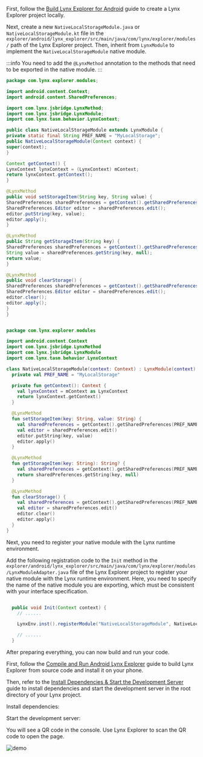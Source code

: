 First, follow the [Build Lynx Explorer for Android](https://github.com/lynx-family/lynx/tree/develop/explorer/android) guide to create a Lynx Explorer project locally.

Next, create a new `NativeLocalStorageModule.java` or `NativeLocalStorageModule.kt` file in the `explorer/android/lynx_explorer/src/main/java/com/lynx/explorer/modules/` path of the Lynx Explorer project. Then, inherit from `LynxModule` to implement the `NativeLocalStorageModule` native module.

:::info
You need to add the `@LynxMethod` annotation to the methods that need to be exported in the native module.
:::

<Tabs groupId='native-module'>
<Tab label="Java">

<CodeFold height={360} toggle>

```java {21,29,36} title="explorer/android/lynx_explorer/src/main/java/com/lynx/explorer/modules/NativeLocalStorageModule.java"
package com.lynx.explorer.modules;

import android.content.Context;
import android.content.SharedPreferences;

import com.lynx.jsbridge.LynxMethod;
import com.lynx.jsbridge.LynxModule;
import com.lynx.tasm.behavior.LynxContext;

public class NativeLocalStorageModule extends LynxModule {
private static final String PREF_NAME = "MyLocalStorage";
public NativeLocalStorageModule(Context context) {
super(context);
}

Context getContext() {
LynxContext lynxContext = (LynxContext) mContext;
return lynxContext.getContext();
}

@LynxMethod
public void setStorageItem(String key, String value) {
SharedPreferences sharedPreferences = getContext().getSharedPreferences(PREF_NAME, Context.MODE_PRIVATE);
SharedPreferences.Editor editor = sharedPreferences.edit();
editor.putString(key, value);
editor.apply();
}

@LynxMethod
public String getStorageItem(String key) {
SharedPreferences sharedPreferences = getContext().getSharedPreferences(PREF_NAME, Context.MODE_PRIVATE);
String value = sharedPreferences.getString(key, null);
return value;
}

@LynxMethod
public void clearStorage() {
SharedPreferences sharedPreferences = getContext().getSharedPreferences(PREF_NAME, Context.MODE_PRIVATE);
SharedPreferences.Editor editor = sharedPreferences.edit();
editor.clear();
editor.apply();
}
}

```

</CodeFold>


</Tab>
<Tab label="Kotlin">


<CodeFold height={360} toggle>

```kotlin {16,24,30} title="explorer/android/lynx_explorer/src/main/java/com/lynx/explorer/modules/NativeLocalStorageModule.kt"

package com.lynx.explorer.modules

import android.content.Context
import com.lynx.jsbridge.LynxMethod
import com.lynx.jsbridge.LynxModule
import com.lynx.tasm.behavior.LynxContext

class NativeLocalStorageModule(context: Context) : LynxModule(context) {
  private val PREF_NAME = "MyLocalStorage"

  private fun getContext(): Context {
    val lynxContext = mContext as LynxContext
    return lynxContext.getContext()
  }

  @LynxMethod
  fun setStorageItem(key: String, value: String) {
    val sharedPreferences = getContext().getSharedPreferences(PREF_NAME, Context.MODE_PRIVATE)
    val editor = sharedPreferences.edit()
    editor.putString(key, value)
    editor.apply()
  }

  @LynxMethod
  fun getStorageItem(key: String): String? {
    val sharedPreferences = getContext().getSharedPreferences(PREF_NAME, Context.MODE_PRIVATE)
    return sharedPreferences.getString(key, null)
  }

  @LynxMethod
  fun clearStorage() {
    val sharedPreferences = getContext().getSharedPreferences(PREF_NAME, Context.MODE_PRIVATE)
    val editor = sharedPreferences.edit()
    editor.clear()
    editor.apply()
  }
}

```

</CodeFold>


</Tab>
</Tabs>

Next, you need to register your native module with the Lynx runtime environment.

Add the following registration code to the `Init` method in the `explorer/android/lynx_explorer/src/main/java/com/lynx/explorer/modules/LynxModuleAdapter.java` file of the Lynx Explorer project to register your native module with the Lynx runtime environment. Here, you need to specify the name of the native module you are exporting, which must be consistent with your interface specification.

```java {4} title="explorer/android/lynx_explorer/src/main/java/com/lynx/explorer/modules/LynxModuleAdapter.java"

  public void Init(Context context) {
    // ......

    LynxEnv.inst().registerModule("NativeLocalStorageModule", NativeLocalStorageModule.class);

    // ......
  }

```


After preparing everything, you can now build and run your code.

First, follow the [Compile and Run Android Lynx Explorer](https://github.com/lynx-family/lynx/tree/develop/explorer/android#compile-and-run) guide to build Lynx Explorer from source code and install it on your phone.

Then, refer to the [Install Dependencies & Start the Development Server](../start/quick-start#Installation) guide to install dependencies and start the development server in the root directory of your Lynx project.

Install dependencies:

<PackageManagerTabs command="install" />

Start the development server:

<PackageManagerTabs command="run dev" />

You will see a QR code in the console. Use Lynx Explorer to scan the QR code to open the page.

![demo](/assets/doc/native-modules-demo-android-en.gif)
